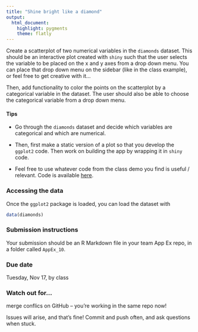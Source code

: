 ```yaml
---
title: "Shine bright like a diamond"
output: 
  html_document: 
    highlight: pygments
    theme: flatly
---
```


Create a scatterplot of two numerical variables in the `diamonds` dataset. This should be an 
interactive plot created with `shiny` such that the user selects the variable to be placed on 
the x and y axes from a drop down menu. You can place that drop down menu on the sidebar 
(like in the class example), or feel free to get creative with it...

Then, add functionality to color the points on the scatterplot by a categorical variable
in the dataset. The user should also be able to choose the categorical variable from a 
drop down menu.

#### Tips

- Go through the `diamonds` dataset and decide which variables are categorical and which
are numerical.

- Then, first make a static version of a plot so that you develop the `ggplot2` code. Then
work on building the app by wrapping it in `shiny` code.

- Feel free to use whatever code from the class demo you find is useful / relevant. Code
is available [here](https://github.com/mine-cetinkaya-rundel/sta112_f15/tree/master/shiny_clt).

### Accessing the data

Once the `ggplot2` package is loaded, you can load the dataset with

```r
data(diamonds)
```

### Submission instructions

Your submission should be an R Markdown file in your team App Ex repo, in a folder 
called `AppEx_10`.

### Due date

Tuesday, Nov 17, by class

### Watch out for...

merge conflics on GitHub -- you're working in the same repo now!

Issues will arise, and that's fine! Commit and push often, and ask questions
when stuck.